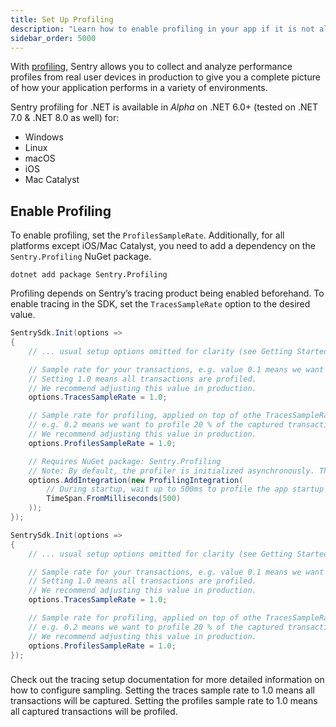 ```yaml
---
title: Set Up Profiling
description: "Learn how to enable profiling in your app if it is not already set up."
sidebar_order: 5000
---
```


<PlatformContent includePath="profiling/index/preface" />

With [profiling](/product/explore/profiling/), Sentry allows you to collect and analyze performance profiles from real user devices in production to give you a complete picture of how your application performs in a variety of environments.

<Alert>

Sentry profiling for .NET is available in _Alpha_ on .NET 6.0+ (tested on .NET 7.0 & .NET 8.0 as well) for:

- Windows
- Linux
- macOS
- iOS
- Mac Catalyst

</Alert>

## Enable Profiling

To enable profiling, set the `ProfilesSampleRate`.
Additionally, for all platforms except iOS/Mac Catalyst, you need to add a dependency on the `Sentry.Profiling` NuGet package.

```shell {tabTitle:.NET CLI}
dotnet add package Sentry.Profiling
```

Profiling depends on Sentry’s tracing product being enabled beforehand. To enable tracing in the SDK, set the `TracesSampleRate` option to the desired value.

```csharp {tabTitle:Windows/Linux/macOS}
SentrySdk.Init(options =>
{
    // ... usual setup options omitted for clarity (see Getting Started) ...

    // Sample rate for your transactions, e.g. value 0.1 means we want to report 10% of transactions.
    // Setting 1.0 means all transactions are profiled.
    // We recommend adjusting this value in production.
    options.TracesSampleRate = 1.0;

    // Sample rate for profiling, applied on top of othe TracesSampleRate,
    // e.g. 0.2 means we want to profile 20 % of the captured transactions.
    // We recommend adjusting this value in production.
    options.ProfilesSampleRate = 1.0;

    // Requires NuGet package: Sentry.Profiling
    // Note: By default, the profiler is initialized asynchronously. This can be tuned by passing a desired initialization timeout to the constructor.
    options.AddIntegration(new ProfilingIntegration(
        // During startup, wait up to 500ms to profile the app startup code. This could make launching the app a bit slower so comment it out if your prefer profiling to start asynchronously
        TimeSpan.FromMilliseconds(500)
    ));
});
```

```csharp {tabTitle:iOS/MacCatalyst}
SentrySdk.Init(options =>
{
    // ... usual setup options omitted for clarity (see Getting Started) ...

    // Sample rate for your transactions, e.g. value 0.1 means we want to report 10% of transactions.
    // Setting 1.0 means all transactions are profiled.
    // We recommend adjusting this value in production.
    options.TracesSampleRate = 1.0;

    // Sample rate for profiling, applied on top of othe TracesSampleRate,
    // e.g. 0.2 means we want to profile 20 % of the captured transactions.
    // We recommend adjusting this value in production.
    options.ProfilesSampleRate = 1.0;
});
```

###

Check out the <PlatformLink to="/tracing/">tracing setup documentation</PlatformLink> for more detailed information on how to configure sampling.
Setting the traces sample rate to 1.0 means all transactions will be captured.
Setting the profiles sample rate to 1.0 means all captured transactions will be profiled.
